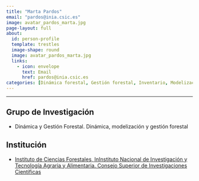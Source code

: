 ```yaml
---
title: "Marta Pardos"
email: "pardos@inia.csic.es"  
image: avatar_pardos_marta.jpg
page-layout: full
about: 
  id: person-profile
  template: trestles
  image-shape: round
  image: avatar_pardos_marta.jpg
  links:
    - icon: envelope
      text: Email
      href: pardos@inia.csic.es
categories: [Dinámica forestal, Gestión forestal, Inventario, Modelización, Monitorización]
---
```


<hr>

:::{#person-profile}

## Grupo de Investigación
- Dinámica y Gestión Forestal. Dinám​ica, modelización y gestión forestal

## Institución
- [Instituto de Ciencias Forestales, InInstituto Nacional de Investigación y Tecnología Agraria y Alimentaria. Consejo Superior de Investigaciones Científicas](https://www.inia.es/)

:::
